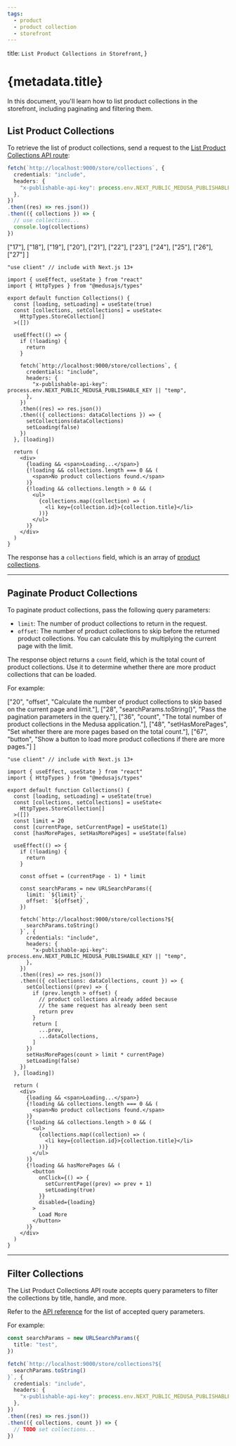 ```yaml
---
tags:
  - product
  - product collection
  - storefront
---
```



  title: `List Product Collections in Storefront`,
}

# {metadata.title}

In this document, you'll learn how to list product collections in the storefront, including paginating and filtering them.

## List Product Collections

To retrieve the list of product collections, send a request to the [List Product Collections API route](!api!/store#collections_getcollections):

<CodeTabs group="store-request">
  <CodeTab label="Fetch API" value="fetch">

  ```ts
  fetch(`http://localhost:9000/store/collections`, {
    credentials: "include",
    headers: {
      "x-publishable-api-key": process.env.NEXT_PUBLIC_MEDUSA_PUBLISHABLE_KEY || "temp",
    },
  })
  .then((res) => res.json())
  .then(({ collections }) => {
    // use collections...
    console.log(collections)
  })
  ```

  </CodeTab>
  <CodeTab label="React" value="react">

  ["17"], ["18"], ["19"], ["20"],
  ["21"], ["22"], ["23"], ["24"],
  ["25"], ["26"], ["27"]
]

  ```tsx highlights={highlights}
  "use client" // include with Next.js 13+

  import { useEffect, useState } from "react"
  import { HttpTypes } from "@medusajs/types"

  export default function Collections() {
    const [loading, setLoading] = useState(true)
    const [collections, setCollections] = useState<
      HttpTypes.StoreCollection[]
    >([])

    useEffect(() => {
      if (!loading) {
        return 
      }

      fetch(`http://localhost:9000/store/collections`, {
        credentials: "include",
        headers: {
          "x-publishable-api-key": process.env.NEXT_PUBLIC_MEDUSA_PUBLISHABLE_KEY || "temp",
        },
      })
      .then((res) => res.json())
      .then(({ collections: dataCollections }) => {
        setCollections(dataCollections)
        setLoading(false)
      })
    }, [loading])

    return (
      <div>
        {loading && <span>Loading...</span>}
        {!loading && collections.length === 0 && (
          <span>No product collections found.</span>
        )}
        {!loading && collections.length > 0 && (
          <ul>
            {collections.map((collection) => (
              <li key={collection.id}>{collection.title}</li>
            ))}
          </ul>
        )}
      </div>
    )
  }
  ```

  </CodeTab>
</CodeTabs>

The response has a `collections` field, which is an array of [product collections](!api!/store#collections_getcollections).

---

## Paginate Product Collections

To paginate product collections, pass the following query parameters:

- `limit`: The number of product collections to return in the request.
- `offset`: The number of product collections to skip before the returned product collections. You can calculate this by multiplying the current page with the limit.

The response object returns a `count` field, which is the total count of product collections. Use it to determine whether there are more product collections that can be loaded.

For example:

  ["20", "offset", "Calculate the number of product collections to skip based on the current page and limit."],
  ["28", "searchParams.toString()", "Pass the pagination parameters in the query."], 
  ["36", "count", "The total number of product collections in the Medusa application."],
  ["48", "setHasMorePages", "Set whether there are more pages based on the total count."],
  ["67", "button", "Show a button to load more product collections if there are more pages."]
]

```tsx highlights={paginateHighlights}
"use client" // include with Next.js 13+

import { useEffect, useState } from "react"
import { HttpTypes } from "@medusajs/types"

export default function Collections() {
  const [loading, setLoading] = useState(true)
  const [collections, setCollections] = useState<
    HttpTypes.StoreCollection[]
  >([])
  const limit = 20
  const [currentPage, setCurrentPage] = useState(1)
  const [hasMorePages, setHasMorePages] = useState(false)

  useEffect(() => {
    if (!loading) {
      return 
    }

    const offset = (currentPage - 1) * limit

    const searchParams = new URLSearchParams({
      limit: `${limit}`,
      offset: `${offset}`,
    })

    fetch(`http://localhost:9000/store/collections?${
      searchParams.toString()
    }`, {
      credentials: "include",
      headers: {
        "x-publishable-api-key": process.env.NEXT_PUBLIC_MEDUSA_PUBLISHABLE_KEY || "temp",
      },
    })
    .then((res) => res.json())
    .then(({ collections: dataCollections, count }) => {
      setCollections((prev) => {
        if (prev.length > offset) {
          // product collections already added because 
          // the same request has already been sent
          return prev
        }
        return [
          ...prev,
          ...dataCollections,
        ]
      })
      setHasMorePages(count > limit * currentPage)
      setLoading(false)
    })
  }, [loading])

  return (
    <div>
      {loading && <span>Loading...</span>}
      {!loading && collections.length === 0 && (
        <span>No product collections found.</span>
      )}
      {!loading && collections.length > 0 && (
        <ul>
          {collections.map((collection) => (
            <li key={collection.id}>{collection.title}</li>
          ))}
        </ul>
      )}
      {!loading && hasMorePages && (
        <button 
          onClick={() => {
            setCurrentPage((prev) => prev + 1)
            setLoading(true)
          }}
          disabled={loading}
        >
          Load More
        </button>
      )}
    </div>
  )
}
```

---

## Filter Collections

The List Product Collections API route accepts query parameters to filter the collections by title, handle, and more.

Refer to the [API reference](!api!/store#collections_getcollections) for the list of accepted query parameters.

For example:

```ts
const searchParams = new URLSearchParams({
  title: "test",
})

fetch(`http://localhost:9000/store/collections?${
  searchParams.toString()
}`, {
  credentials: "include",
  headers: {
    "x-publishable-api-key": process.env.NEXT_PUBLIC_MEDUSA_PUBLISHABLE_KEY || "temp",
  },
})
.then((res) => res.json())
.then(({ collections, count }) => {
  // TODO set collections...
})
```
